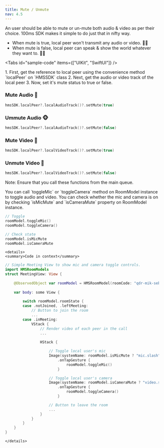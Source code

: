 ---
title: Mute / Unmute
nav: 4.5
---

An user should be able to mute or un-mute both audio & video as per their choice. 100ms SDK makes it simple to do just that in nifty way.

-   When mute is true, local peer won't transmit any audio or video. 🤫🤐
-   When mute is false, local peer can speak & show the world whatever they want to. 🕺💃

<Tabs
  id="sample-code"
  items={["UIKit", "SwiftUI"]}
/>

<Tab id='sample-code-0'>
1. First, get the reference to local peer using the convenience method `localPeer` on `HMSSDK` class
2. Next, get the audio or video track of the local peer
3. Now, set it's mute status to true or false.

### Mute Audio 🙊

```swift
hmsSDK.localPeer?.localAudioTrack()?.setMute(true)
```

### Ummute Audio 🐵

```swift
hmsSDK.localPeer?.localAudioTrack()?.setMute(false)
```

### Mute Video 🙈

```swift
hmsSDK.localPeer?.localVideoTrack()?.setMute(true)
```

### Unmute Video 🐒

```swift
hmsSDK.localPeer?.localVideoTrack()?.setMute(false)
```

Note: Ensure that you call these functions from the main queue.
</Tab>

<Tab id='sample-code-1'>
You can call `toggleMic` or `toggleCamera` method on RoomModel instance to toggle audio and video. You can check whether the mic and camera is on by checking `isMicMute` and `isCameraMute` property on RoomModel instance.

```swift
// Toggle
roomModel.toggleMic()
roomModel.toggleCamera()

// Check state
roomModel.isMicMute
roomModel.isCameraMute
```
    <details>
    <summary>Code in context</summary>
```swift
// Simple Meeting View to show mic and camera toggle controls.
import HMSRoomModels
struct MeetingView: View {
    
    @ObservedObject var roomModel = HMSRoomModel(roomCode: "qdr-mik-seb")
    
    var body: some View {
        
        switch roomModel.roomState {
        case .notJoined, .leftMeeting:
            // Button to join the room
            ...
        case .inMeeting:
            VStack {
                // Render video of each peer in the call
                ...
                
                HStack {

                    // Toggle local user's mic
                    Image(systemName: roomModel.isMicMute ? "mic.slash" : "mic")
                        .onTapGesture {
                            roomModel.toggleMic()
                        }

                    // Toggle local user's camera
                    Image(systemName: roomModel.isCameraMute ? "video.slash" : "video")
                        .onTapGesture {
                            roomModel.toggleCamera()
                        }

                    // Button to leave the room
                    ...
                }
            }
        }
    }
}
```
    </details>
</Tab>
